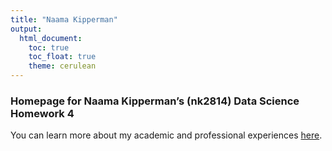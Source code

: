 ```yaml
---
title: "Naama Kipperman"
output: 
  html_document:
    toc: true
    toc_float: true
    theme: cerulean
---
```


### Homepage for Naama Kipperman's (nk2814) Data Science Homework 4

You can learn more about my academic and professional experiences [here](aboutme.html).


